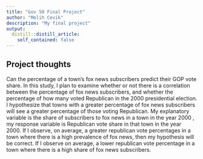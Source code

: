 ```yaml
---
title: "Gov 50 Final Project"
author: "Melih Cevik"
description: "My final project"
output:
  distill::distill_article:
    self_contained: false
---
```


## Project thoughts

Can the percentage of a town's fox news subscribers predict their GOP vote share. In this study, I plan to examine whether or not there is a correlation between the percentage of fox news subscribers, and whether the percentage of how many voted Republican in the 2000 presidential election. I hypothesize that towns with a greater percentage of fox news subscribers will see a greater percentage of those voting Republican. My explanatory variable is the share of subscribers to fox news in a town in the year 2000 , my response variable is Republican vote share in that town in the year 2000. If I observe, on average, a greater republican vote percentages in a town where there is a high prevalence of fox news, then my hypothesis will be correct. If I observe on average, a lower republican vote percentage in a town where there is a high share of fox news subscribers.

